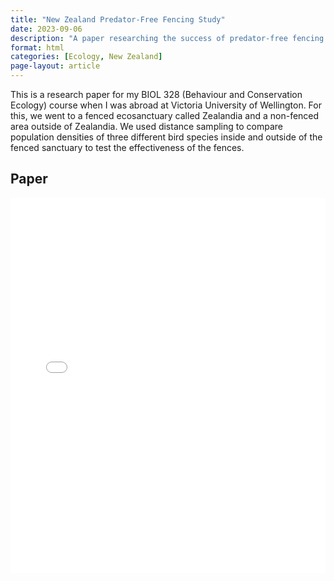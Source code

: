 ```yaml
---
title: "New Zealand Predator-Free Fencing Study"
date: 2023-09-06
description: "A paper researching the success of predator-free fencing in New Zealand, using transect sampling and observations of tui, tieke, and blackbirds inside and outside of a fenced ecosanctuary called Zealandia."
format: html
categories: [Ecology, New Zealand]
page-layout: article
---
```


This is a research paper for my BIOL 328 (Behaviour and Conservation Ecology) course when I was abroad at Victoria University of Wellington. For this, we went to a fenced ecosanctuary called Zealandia and a non-fenced area outside of Zealandia. We used distance sampling to compare population densities of three different bird species inside and outside of the fenced sanctuary to test the effectiveness of the fences.

## Paper

<iframe src="nz-birds.pdf" width="100%" height="600px" style="border:none;">

</iframe>
